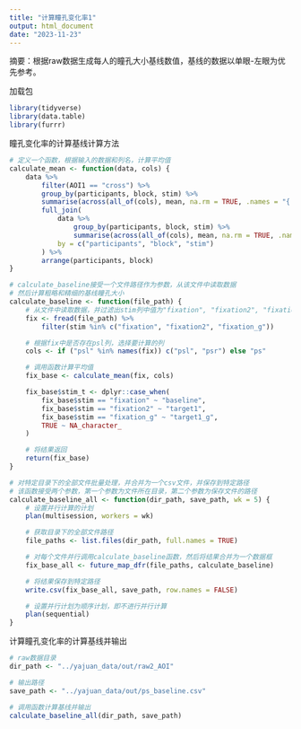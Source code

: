 ```yaml
---
title: "计算瞳孔变化率1"
output: html_document
date: "2023-11-23"
---
```

摘要：根据raw数据生成每人的瞳孔大小基线数值，基线的数据以单眼-左眼为优先参考。

加载包
```r
library(tidyverse)
library(data.table)
library(furrr)
```

瞳孔变化率的计算基线计算方法
```r
# 定义一个函数，根据输入的数据和列名，计算平均值
calculate_mean <- function(data, cols) {
    data %>%
        filter(AOI1 == "cross") %>%
        group_by(participants, block, stim) %>%
        summarise(across(all_of(cols), mean, na.rm = TRUE, .names = "{.col}_b_p")) %>%
        full_join(
            data %>%
                group_by(participants, block, stim) %>%
                summarise(across(all_of(cols), mean, na.rm = TRUE, .names = "{.col}_b_r")),
            by = c("participants", "block", "stim")
        ) %>%
        arrange(participants, block)
}

# calculate_baseline接受一个文件路径作为参数，从该文件中读取数据
# 然后计算粗略和精细的基线瞳孔大小
calculate_baseline <- function(file_path) {
    # 从文件中读取数据，并过滤出stim列中值为"fixation", "fixation2", "fixation_g"的行
    fix <- fread(file_path) %>%
        filter(stim %in% c("fixation", "fixation2", "fixation_g"))

    # 根据fix中是否存在psl列，选择要计算的列
    cols <- if ("psl" %in% names(fix)) c("psl", "psr") else "ps"

    # 调用函数计算平均值
    fix_base <- calculate_mean(fix, cols)

    fix_base$stim_t <- dplyr::case_when(
        fix_base$stim == "fixation" ~ "baseline",
        fix_base$stim == "fixation2" ~ "target1",
        fix_base$stim == "fixation_g" ~ "target1_g",
        TRUE ~ NA_character_
    )

    # 将结果返回
    return(fix_base)
}

# 对特定目录下的全部文件批量处理，并合并为一个csv文件，并保存到特定路径
# 该函数接受两个参数，第一个参数为文件所在目录，第二个参数为保存文件的路径
calculate_baseline_all <- function(dir_path, save_path, wk = 5) {
    # 设置并行计算的计划
    plan(multisession, workers = wk)

    # 获取目录下的全部文件路径
    file_paths <- list.files(dir_path, full.names = TRUE)

    # 对每个文件并行调用calculate_baseline函数，然后将结果合并为一个数据框
    fix_base_all <- future_map_dfr(file_paths, calculate_baseline)

    # 将结果保存到特定路径
    write.csv(fix_base_all, save_path, row.names = FALSE)

    # 设置并行计划为顺序计划，即不进行并行计算
    plan(sequential)
}
```

计算瞳孔变化率的计算基线并输出
```r
# raw数据目录
dir_path <- "../yajuan_data/out/raw2_AOI"

# 输出路径
save_path <- "../yajuan_data/out/ps_baseline.csv"

# 调用函数计算基线并输出
calculate_baseline_all(dir_path, save_path)
```
